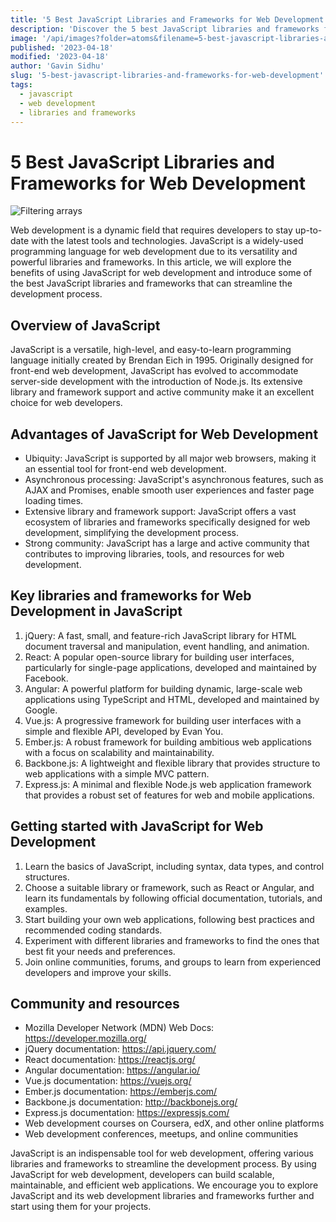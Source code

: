 ```yaml
---
title: '5 Best JavaScript Libraries and Frameworks for Web Development'
description: 'Discover the 5 best JavaScript libraries and frameworks for creating web applications.'
image: '/api/images?folder=atoms&filename=5-best-javascript-libraries-and-frameworks-for-web-development.png&post=5-best-javascript-libraries-and-frameworks-for-web-development'
published: '2023-04-18'
modified: '2023-04-18'
author: 'Gavin Sidhu'
slug: '5-best-javascript-libraries-and-frameworks-for-web-development'
tags:
  - javascript
  - web development
  - libraries and frameworks
---
```


# 5 Best JavaScript Libraries and Frameworks for Web Development

<img
  src='/api/images?folder=atoms&filename=5-best-javascript-libraries-and-frameworks-for-web-development.png&post=5-best-javascript-libraries-and-frameworks-for-web-development'
  alt='Filtering arrays'
/>

Web development is a dynamic field that requires developers to stay up-to-date with the latest tools and technologies. JavaScript is a widely-used programming language for web development due to its versatility and powerful libraries and frameworks. In this article, we will explore the benefits of using JavaScript for web development and introduce some of the best JavaScript libraries and frameworks that can streamline the development process.

## Overview of JavaScript

JavaScript is a versatile, high-level, and easy-to-learn programming language initially created by Brendan Eich in 1995. Originally designed for front-end web development, JavaScript has evolved to accommodate server-side development with the introduction of Node.js. Its extensive library and framework support and active community make it an excellent choice for web developers.

## Advantages of JavaScript for Web Development

- Ubiquity: JavaScript is supported by all major web browsers, making it an essential tool for front-end web development.
- Asynchronous processing: JavaScript's asynchronous features, such as AJAX and Promises, enable smooth user experiences and faster page loading times.
- Extensive library and framework support: JavaScript offers a vast ecosystem of libraries and frameworks specifically designed for web development, simplifying the development process.
- Strong community: JavaScript has a large and active community that contributes to improving libraries, tools, and resources for web development.

## Key libraries and frameworks for Web Development in JavaScript

1. jQuery: A fast, small, and feature-rich JavaScript library for HTML document traversal and manipulation, event handling, and animation.
2. React: A popular open-source library for building user interfaces, particularly for single-page applications, developed and maintained by Facebook.
3. Angular: A powerful platform for building dynamic, large-scale web applications using TypeScript and HTML, developed and maintained by Google.
4. Vue.js: A progressive framework for building user interfaces with a simple and flexible API, developed by Evan You.
5. Ember.js: A robust framework for building ambitious web applications with a focus on scalability and maintainability.
6. Backbone.js: A lightweight and flexible library that provides structure to web applications with a simple MVC pattern.
7. Express.js: A minimal and flexible Node.js web application framework that provides a robust set of features for web and mobile applications.

## Getting started with JavaScript for Web Development

1. Learn the basics of JavaScript, including syntax, data types, and control structures.
2. Choose a suitable library or framework, such as React or Angular, and learn its fundamentals by following official documentation, tutorials, and examples.
3. Start building your own web applications, following best practices and recommended coding standards.
4. Experiment with different libraries and frameworks to find the ones that best fit your needs and preferences.
5. Join online communities, forums, and groups to learn from experienced developers and improve your skills.

## Community and resources

- Mozilla Developer Network (MDN) Web Docs: https://developer.mozilla.org/
- jQuery documentation: https://api.jquery.com/
- React documentation: https://reactjs.org/
- Angular documentation: https://angular.io/
- Vue.js documentation: https://vuejs.org/
- Ember.js documentation: https://emberjs.com/
- Backbone.js documentation: http://backbonejs.org/
- Express.js documentation: https://expressjs.com/
- Web development courses on Coursera, edX, and other online platforms
- Web development conferences, meetups, and online communities

JavaScript is an indispensable tool for web development, offering various libraries and frameworks to streamline the development process. By using JavaScript for web development, developers can build scalable, maintainable, and efficient web applications. We encourage you to explore JavaScript and its web development libraries and frameworks further and start using them for your projects.
